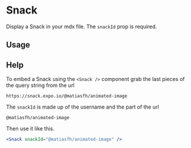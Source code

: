 

<Meta title="Components/Snack" component={Snack} />

# Snack

Display a Snack in your mdx file. The `snackId` prop is required.

<ArgsTable of={Snack} />

## Usage

<Canvas>
  <Story name="usage">
    <Snack snackId="@matiasfh/animated-image" />
  </Story>
</Canvas>

## Help

<Story name="help" />

To embed a Snack using the `<Snack />` component grab the last pieces of the query string from the url

```
https://snack.expo.io/@matiasfh/animated-image
```

The `snackId` is made up of the username and the part of the url

```
@matiasfh/animated-image
```

Then use it like this.

```jsx
<Snack snackId="@matiasfh/animated-image" />
```
